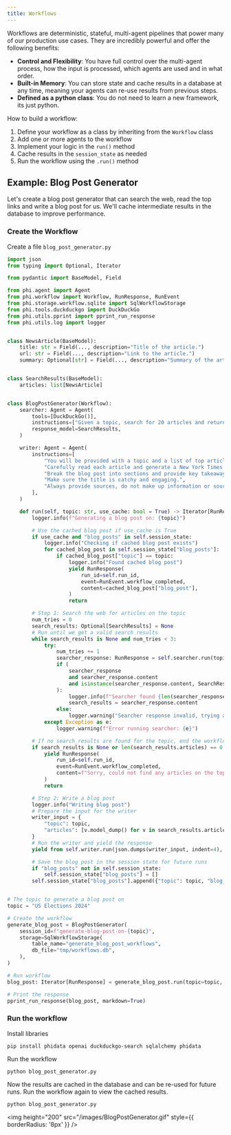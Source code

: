 ```yaml
---
title: Workflows
---
```


Workflows are deterministic, stateful, multi-agent pipelines that power many of our production use cases. They are incredibly powerful and offer the following benefits:

- **Control and Flexibility**: You have full control over the multi-agent process, how the input is processed, which agents are used and in what order.
- **Built-in Memory**: You can store state and cache results in a database at any time, meaning your agents can re-use results from previous steps.
- **Defined as a python class**: You do not need to learn a new framework, its just python.

How to build a workflow:
1. Define your workflow as a class by inheriting from the `Workflow` class
2. Add one or more agents to the workflow
3. Implement your logic in the `run()` method
4. Cache results in the `session_state` as needed
5. Run the workflow using the `.run()` method

## Example: Blog Post Generator

Let's create a blog post generator that can search the web, read the top links and write a blog post for us. We'll cache intermediate results in the database to improve performance.

### Create the Workflow

Create a file `blog_post_generator.py`

```python blog_post_generator.py
import json
from typing import Optional, Iterator

from pydantic import BaseModel, Field

from phi.agent import Agent
from phi.workflow import Workflow, RunResponse, RunEvent
from phi.storage.workflow.sqlite import SqlWorkflowStorage
from phi.tools.duckduckgo import DuckDuckGo
from phi.utils.pprint import pprint_run_response
from phi.utils.log import logger


class NewsArticle(BaseModel):
    title: str = Field(..., description="Title of the article.")
    url: str = Field(..., description="Link to the article.")
    summary: Optional[str] = Field(..., description="Summary of the article if available.")


class SearchResults(BaseModel):
    articles: list[NewsArticle]


class BlogPostGenerator(Workflow):
    searcher: Agent = Agent(
        tools=[DuckDuckGo()],
        instructions=["Given a topic, search for 20 articles and return the 5 most relevant articles."],
        response_model=SearchResults,
    )

    writer: Agent = Agent(
        instructions=[
            "You will be provided with a topic and a list of top articles on that topic.",
            "Carefully read each article and generate a New York Times worthy blog post on that topic.",
            "Break the blog post into sections and provide key takeaways at the end.",
            "Make sure the title is catchy and engaging.",
            "Always provide sources, do not make up information or sources.",
        ],
    )

    def run(self, topic: str, use_cache: bool = True) -> Iterator[RunResponse]:
        logger.info(f"Generating a blog post on: {topic}")

        # Use the cached blog post if use_cache is True
        if use_cache and "blog_posts" in self.session_state:
            logger.info("Checking if cached blog post exists")
            for cached_blog_post in self.session_state["blog_posts"]:
                if cached_blog_post["topic"] == topic:
                    logger.info("Found cached blog post")
                    yield RunResponse(
                        run_id=self.run_id,
                        event=RunEvent.workflow_completed,
                        content=cached_blog_post["blog_post"],
                    )
                    return

        # Step 1: Search the web for articles on the topic
        num_tries = 0
        search_results: Optional[SearchResults] = None
        # Run until we get a valid search results
        while search_results is None and num_tries < 3:
            try:
                num_tries += 1
                searcher_response: RunResponse = self.searcher.run(topic)
                if (
                    searcher_response
                    and searcher_response.content
                    and isinstance(searcher_response.content, SearchResults)
                ):
                    logger.info(f"Searcher found {len(searcher_response.content.articles)} articles.")
                    search_results = searcher_response.content
                else:
                    logger.warning("Searcher response invalid, trying again...")
            except Exception as e:
                logger.warning(f"Error running searcher: {e}")

        # If no search_results are found for the topic, end the workflow
        if search_results is None or len(search_results.articles) == 0:
            yield RunResponse(
                run_id=self.run_id,
                event=RunEvent.workflow_completed,
                content=f"Sorry, could not find any articles on the topic: {topic}",
            )
            return

        # Step 2: Write a blog post
        logger.info("Writing blog post")
        # Prepare the input for the writer
        writer_input = {
            "topic": topic,
            "articles": [v.model_dump() for v in search_results.articles],
        }
        # Run the writer and yield the response
        yield from self.writer.run(json.dumps(writer_input, indent=4), stream=True)

        # Save the blog post in the session state for future runs
        if "blog_posts" not in self.session_state:
            self.session_state["blog_posts"] = []
        self.session_state["blog_posts"].append({"topic": topic, "blog_post": self.writer.run_response.content})


# The topic to generate a blog post on
topic = "US Elections 2024"

# Create the workflow
generate_blog_post = BlogPostGenerator(
    session_id=f"generate-blog-post-on-{topic}",
    storage=SqlWorkflowStorage(
        table_name="generate_blog_post_workflows",
        db_file="tmp/workflows.db",
    ),
)

# Run workflow
blog_post: Iterator[RunResponse] = generate_blog_post.run(topic=topic, use_cache=True)

# Print the response
pprint_run_response(blog_post, markdown=True)
```

### Run the workflow

Install libraries

```shell
pip install phidata openai duckduckgo-search sqlalchemy phidata
```

Run the workflow

```shell
python blog_post_generator.py
```

Now the results are cached in the database and can be re-used for future runs. Run the workflow again to view the cached results.

```shell
python blog_post_generator.py
```

<img
  height="200"
  src="/images/BlogPostGenerator.gif"
  style={{ borderRadius: '8px' }}
/>
